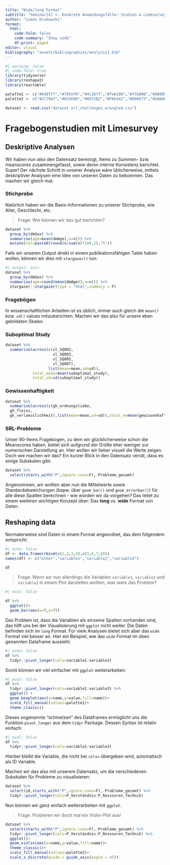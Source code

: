 ```yaml
---
title: "Wide/long Format"
subtitle: "Seminar[4] <- Konkrete Anwendungsfälle: Studien & Limesurvey"
author: "Simon Krukowski"
format:
  html:
    code-fold: false
    code-summary: "Show code"
    df-print: paged
editor: visual
bibliography: "assets/bibliographies/analysis1.bib"
---
```


```r
#| warning: false
#| code-fold: true
library(tidyverse)
library(reshape2)
library(reactable)

palette1 <- c("#648fff","#785ef0","#dc267f","#fe6100","#ffb000","#000000","#ffffff")
palette2 <- c("#CC79A7","#D55E00","#0072B2","#F0E442","#009E73","#56B4E9","#E69F00","#000000")

dataset <- read.csv("dataset_srl_challenges_wrangled.csv")
```

# Fragebogenstudien mit Limesurvey

## Deskriptive Analysen

Wir haben nun also den Datensatz bereinigt, Items zu Summen- bzw. meanscores zusammengefasst, sowie deren interne Konsistenz berichtet. Super! Der nächste Schritt in unserer Analyse wäre üblicherweise, mittels deskriptiver Analysen eine Idee von unseren Daten zu bekommen. Das machen wir gleich mal:

### Stichprobe

Natürlich haben wir die Basis-Informationen zu unserer Stichprobe, wie Alter, Geschlecht, etc.

> Frage: Wie können wir das gut berichten?

```r
dataset %>% 
  group_by(dmSex) %>% 
  summarise(age=mean(dmAge),n=n()) %>% 
  mutate(rel=paste0(round(n/sum(n)*100,2),"%"))
```

Falls wir unseren Output direkt in einem publikationsfähigen Table haben wollen, können wir dies mit `stargazer()` tun:

```r
#| output: asis
dataset %>% 
  group_by(dmSex) %>% 
  summarise(age=round(mean(dmAge)),n=n()) %>% 
  stargazer::stargazer(type = "html",summary = F)
```

### Fragebögen

In wissenschaftlichen Arbeiten ist es üblich, immer auch gleich die `mean()` bzw. `sd()` values mitzuberichten. Machen wir das also für unsere eben gebildeten Skalen.

### Suboptimal Study

```r
dataset %>% 
  summarise(across(c(sl_SQ002,
                     sl_SQ003,
                     sl_SQ005,
                     sl_SQ007),
                   list(mean=mean,sd=sd)),
            total_mean=mean(suboptimal_study),
            total_sd=sd(suboptimal_study))
```

### Gewissenhaftigkeit

```r
dataset %>% 
  summarise(across(c(gh_ordnungsliebe,
  gh_fleiss,
  gh_verlaesslichkeit),list(mean=mean,sd=sd)),total_m=mean(gewissenhaftigkeit),total_sd=sd(gewissenhaftigkeit))
```

### SRL-Probleme

Unser 90-Items Fragebogen, zu dem wir glücklicherweise schon die Meanscores haben, bietet sich aufgrund der Größe eher weniger zur numerischen Darstellung an. Hier wollen wir lieber visuell die Werte zeigen. Doch wie machen wir das? Ein kurzer Blick in den Datensatz verrät, dass es einige Subskalen gibt:

```r
dataset %>% 
  select(starts_with("P",ignore.case=F),-Probleme_gesamt)
```

Angenommen, wir wollten aber nun die Mittelwerte sowie Standardabweichungen (bspw. über `geom_bar()` und `geom_errorbar()`) für alle diese Spalten berechnen - wie würden wir da vorgehen? Das leitet zu einem weiteren wichtigen Konzept über: Das **long** vs. **wide** Format von Daten.

## Reshaping data

Normalerweise sind Daten in einem Format angeordnet, das dem folgendem entspricht:

```r
#| echo: false
df <- data.frame(rbind(c(1,2,3,4),c(5,6,7,8)))
names(df) <- c("other","variable1","variable2","variable3")

df
```

> Frage: Wenn wir nun allerdings die Variablen `variable1`, `variable2` und `variable3` in einem Plot darstellen wollten, was wäre das Problem?

```r
#| eval: false

df %>% 
  ggplot()+
  geom_bar(aes(x=?,y=?))
```

Das Problem ist, dass die Variablen als einzelne Spalten vorhanden sind, das hilft uns bei der Visualisierung mit `ggplot` nicht weiter. Die Daten befinden sich im `long` Format. Für viele Analysen bietet sich aber das `wide` Format viel besser an. Hier ein Beispiel, wie das `wide` Format im oben genannten Dataframe aussieht:

```r
#| echo: false
df %>% 
  tidyr::pivot_longer(cols=variable1:variable3)
```

Somit können wir viel einfacher mit `ggplot` weiterarbeiten:

```r
#| eval: false
df %>% 
  tidyr::pivot_longer(cols=variable1:variable3) %>% 
  ggplot() +
  geom_boxplot(aes(x=name,y=value,fill=name))+
  scale_fill_manual(values=palette1)+
  theme_classic()
```

Dieses sogenannte "schmelzen" des Dataframes ermöglicht uns die Funktion `pivot_longer` aus dem `tidyr` Package. Dessen Syntax ist relativ einfach:

```r
#| eval: false
df %>% 
  tidyr::pivot_longer(cols=variable1:variable3)
```

Hierbei bleibt die Variable, die nicht bei `cols=` übergeben wird, automatisch als ID Variable.

Machen wir das also mit unserem Datensatz, um die verschiedenen Subskalen für Probleme zu visualisieren:

```r
dataset %>% 
  select(id,starts_with("P",ignore.case=F),-Probleme_gesamt) %>% 
  tidyr::pivot_longer(cols=P_Verständnis:P_Ressouren_Technik)
```

Nun können wir ganz einfach weiterarbeiten mit `ggplot`.

> Frage: Probieren wir doch mal ein Violin-Plot aus!

```r
dataset %>% 
  select(starts_with("P",ignore.case=F),-Probleme_gesamt) %>% 
  tidyr::pivot_longer(cols=P_Verständnis:P_Ressouren_Technik) %>% 
  ggplot()+
  geom_violin(aes(x=name,y=value,fill=name))+
  theme_classic()+
  scale_fill_manual(values=palette2)+
  scale_x_discrete(guide = guide_axis(angle = 45))
```
